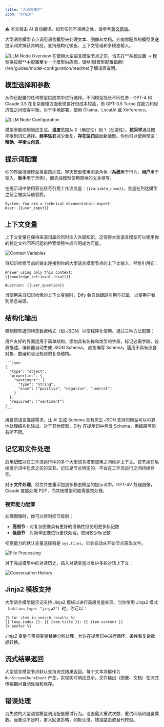 ```yaml
---
title: "大语言模型"
icon: "brain"
---
```


<Note> ⚠️ 本文档由 AI 自动翻译。如有任何不准确之处，请参考[英文原版](/en/documentation/pages/nodes/llm)。</Note>


大型语言模型节点调用语言模型来处理文本、图像和文档。它向你配置的模型发送提示词并捕获其响应，支持结构化输出、上下文管理和多模态输入。

<Frame caption="大型语言模型节点配置界面">
  <img src="https://assets-docs.dify.ai/dify-enterprise-mintlify/en/guides/workflow/node/85730fbfa1d441d12d969b89adf2670e.png" alt="LLM Node Overview" />
</Frame>

<Info>
  在使用大型语言模型节点之前，请先在**系统设置 → 模型供应商**中配置至少一个模型供应商。请参阅[模型配置指南](/en/guides/model-configuration/readme)了解设置说明。
</Info>

## 模型选择和参数

从你已配置的任何模型供应商中进行选择。不同模型擅长不同任务 - GPT-4 和 Claude 3.5 在复杂推理方面表现良好但成本较高，而 GPT-3.5 Turbo 在能力和经济性之间取得平衡。对于本地部署，使用 Ollama、LocalAI 或 Xinference。

<Frame caption="模型选择和参数配置">
  <img src="https://assets-docs.dify.ai/dify-enterprise-mintlify/en/guides/workflow/node/43f81418ea70d4d79e3705505e777b1b.png" alt="LLM Node Configuration" />
</Frame>

模型参数控制响应生成。**温度**范围从 0（确定性）到 1（创造性）。**核采样**通过概率限制词汇选择。**频率惩罚**减少重复。**存在惩罚**鼓励新话题。你也可以使用预设：**精确**、**平衡**或**创意**。

## 提示词配置

你的界面根据模型类型自适应。聊天模型使用消息角色（**系统**用于行为，**用户**用于输入，**助手**用于示例），而完成模型使用简单的文本续写。

在提示词中使用双花括号引用工作流变量：`{{variable_name}}`。变量在到达模型之前会被实际值替换。

```text
System: You are a technical documentation expert.
User: {{user_input}}
```

## 上下文变量

上下文变量在保持来源归属的同时注入外部知识。这使得大型语言模型可以使用你的特定文档回答问题的检索增强生成应用成为可能。

<Frame caption="在检索增强生成应用中使用上下文变量">
  <img src="https://assets-docs.dify.ai/dify-enterprise-mintlify/en/guides/workflow/node/5aefed96962bd994f8f05bac96b11e22.png" alt="Context Variables" />
</Frame>

将知识检索节点的输出连接到你的大型语言模型节点的上下文输入，然后引用它：

```text
Answer using only this context:
{{knowledge_retrieval.result}}

Question: {{user_question}}
```

当使用来自知识检索的上下文变量时，Dify 会自动跟踪引用与归属，以便用户看到信息来源。

## 结构化输出

强制模型返回特定数据格式（如 JSON）以便程序化使用。通过三种方法配置：

<Tabs>
  <Tab title="可视化编辑器">
    用户友好的界面适用于简单结构。添加具有名称和类型的字段，标记必需字段，设置描述。编辑器自动生成 JSON Schema。
  </Tab>
  
  <Tab title="JSON Schema">
    直接编写 Schema，适用于具有嵌套对象、数组和验证规则的复杂结构。
    
    ```json
    {
      "type": "object",
      "properties": {
        "sentiment": {
          "type": "string",
          "enum": ["positive", "negative", "neutral"]
        }
      },
      "required": ["sentiment"]
    }
    ```
  </Tab>
  
  <Tab title="AI 生成">
    用自然语言描述需求，让 AI 生成 Schema
  </Tab>
</Tabs>

<Warning>
  具有原生 JSON 支持的模型可以可靠地处理结构化输出。对于其他模型，Dify 在提示词中包含 Schema，但结果可能有所不同。
</Warning>

## 记忆和文件处理

启用**记忆**以在工作流运行中的多个大型语言模型调用之间维护上下文。该节点在后续提示词中包含之前的交互。记忆是节点特定的，不会在工作流运行之间持续存在。

对于**文件处理**，将文件变量添加到多模态模型的提示词中。GPT-4V 处理图像，Claude 直接处理 PDF，而其他模型可能需要预处理。

### 视觉能力配置

处理图像时，你可以控制细节级别：
- **高细节** - 对复杂图像具有更好的准确性但使用更多标记数
- **低细节** - 对简单图像进行更快处理，使用较少标记数

视觉能力的默认变量选择器是 `sys.files`，它会自动从开始节点获取文件。

<Frame caption="多模态模型的文件处理">
  <img src="https://assets-docs.dify.ai/2024/11/05b3d4a78038bc7afbb157078e3b2b26.png" alt="File Processing" />
</Frame>

对于完成模型中的对话历史，插入对话变量以维护多轮对话上下文：

<Frame caption="使用对话历史变量">
  <img src="https://assets-docs.dify.ai/dify-enterprise-mintlify/en/guides/workflow/node/b8642f8c6e3f562fceeefae83628fd68.png" alt="Conversation History" />
</Frame>

## Jinja2 模板支持

大型语言模型提示词支持 Jinja2 模板以进行高级变量处理。当你使用 Jinja2 模式（`edition_type: "jinja2"`）时，你可以：

```jinja2
{% for item in search_results %}
{{ loop.index }}. {{ item.title }}: {{ item.content }}
{% endfor %}
```

Jinja2 变量与常规变量替换分别处理，允许在提示词中进行循环、条件和复杂数据转换。

## 流式结果返回

大型语言模型节点默认支持流式结果返回。每个文本块都作为 `RunStreamChunkEvent` 产生，实现实时响应显示。文件输出（图像、文档）在流式传输期间自动处理和保存。

## 错误处理

为失败的大型语言模型调用配置重试行为。设置最大重试次数、重试间隔和退避乘数。当重试不足时，定义回退策略，如默认值、错误路由或替代模型。

